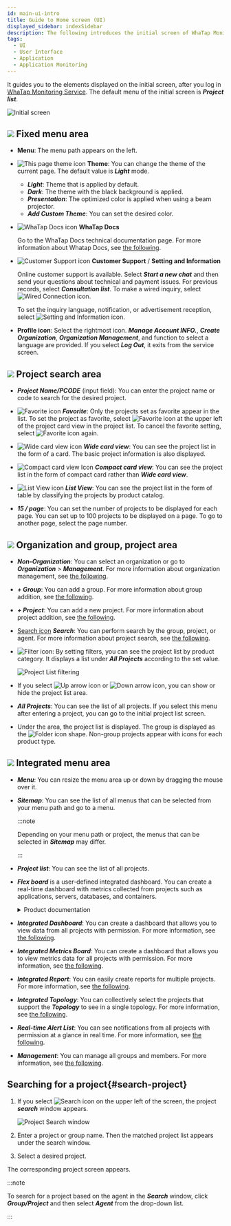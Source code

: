 ```yaml
---
id: main-ui-intro
title: Guide to Home screen (UI)
displayed_sidebar: indexSidebar
description: The following introduces the initial screen of WhaTap Monitoring.
tags:
  - UI
  - User Interface
  - Application
  - Application Monitoring
---
```


It guides you to the elements displayed on the initial screen, after you log in [WhaTap Monitoring Service](https://service.whatap.io). The default menu of the initial screen is **_Project list_**.

![Initial screen](/img/main-ui.png)

## ![](/img/number-01.png) Fixed menu area

-   **Menu**: The menu path appears on the left.

-   ![This page theme icon](/img/ico-theme.svg) **Theme**: You can change the theme of the current page. The default value is **_Light_** mode.

    -   **_Light_**: Theme that is applied by default.
    -   **_Dark_**: The theme with the black background is applied.
    -   **_Presentation_**: The optimized color is applied when using a beam projector.
    -   **_Add Custom Theme_**: You can set the desired color.

-   ![WhaTap Docs icon](/img/ic-guide.svg) **WhaTap Docs**

    Go to the WhaTap Docs technical documentation page. For more information about Whatap Docs, see [the following](welcome-to-whatapdocs).

-   ![Customer Support icon](/img/ico-help.svg) **Customer Support** / **Setting and Information**

    Online customer support is available. Select **_Start a new chat_** and then send your questions about technical and payment issues. For previous records, select **_Consultation list_**. To make a wired inquiry, select ![Wired Connection icon](/img/ico-tel.svg).

    To set the inquiry language, notification, or advertisement reception, select ![Setting and Information icon](/img/ico-setting.svg).

-   **Profile icon**: Select the rightmost icon. **_Manage Account INFO._**, **_Create Organization_**, **_Organization Management_**, and function to select a language are provided. If you select **_Log Out_**, it exits from the service screen.

## ![](/img/number-02.png) Project search area

-   **_Project Name/PCODE_** (input field): You can enter the project name or code to search for the desired project.

-   ![Favorite icon](/img/ico-favorite.svg) **_Favorite_**: Only the projects set as favorite appear in the list. To set the project as favorite, select ![Favorite icon](/img/ico-favorite.svg) at the upper left of the project card view in the project list. To cancel the favorite setting, select ![Favorite icon](/img/ico-favorite-set.svg) again.

-   ![Wide card view icon](/img/ico-extend-card-view.svg) **_Wide card view_**: You can see the project list in the form of a card. The basic project information is also displayed.

-   ![Compact card view Icon](/img/ico-reduction-view.svg) **_Compact card view_**: You can see the project list in the form of compact card rather than **_Wide card view_**.

-   ![List View icon](/img/ico-list-view.svg) **_List View_**: You can see the project list in the form of table by classifying the projects by product catalog.

-   **_15 / page_**: You can set the number of projects to be displayed for each page. You can set up to 100 projects to be displayed on a page.  To go to another page, select the page number.

## ![](/img/number-03.png) Organization and group, project area

-   **_Non-Organization_**: You can select an organization or go to **_Organization_** > **_Management_**. For more information about organization management, see [the following](project/organization).

-   **_+ Group_**: You can add a group. For more information about group addition, see [the following](project/group).

-   **_+ Project_**: You can add a new project. For more information about project addition, see [the following](project/project-manage#create-project).

-   [Search icon](/img/ico-search.svg) **_Search_**: You can perform search by the group, project, or agent. For more information about project search, see [the following](#search-project).

-   ![Filter icon](/img/ico-filter.svg): By setting filters, you can see the project list by product category. It displays a list under **_All Projects_** according to the set value.

    ![Project List filtering](/img/main-project-filter.png)

-   If you select ![Up arrow icon](/img/up-arrow.svg) or ![Down arrow icon](/img/down-arrow.svg), you can show or hide the project list area.

-   **_All Projects_**: You can see the list of all projects. If you select this menu after entering a project, you can go to the initial project list screen.

-   Under the area, the project list is displayed. The group is displayed as the ![Folder icon](/img/ico-group.svg) shape. Non-group projects appear with icons for each product type.

## ![](/img/number-04.png) Integrated menu area

-   **_Menu_**: You can resize the menu area up or down by dragging the mouse over it.

-   **_Sitemap_**: You can see the list of all menus that can be selected from your menu path and go to a menu.

    :::note

    Depending on your menu path or project, the menus that can be selected in **_Sitemap_** may differ.

    :::

-   **_Project list_**: You can see the list of all projects.

-   **_Flex board_** is a user-defined integrated dashboard. You can create a real-time dashboard with metrics collected from projects such as applications, servers, databases, and containers.

    <details>
    <summary>Product documentation</summary>

    -   [Application Monitoring > Flex Board](java/flex-board)
    -   [Server Monitoring > Flex Board](server/flex-board)
    -   [Database Monitoring > Flex Board](mysql/flex-board)
    -   [Kubernetes Monitoring > Flex Board](kubernetes/flex-board)
    -   [Amazon ECS > Flex Board](amazon-ecs/flexboard)
    -   [Amazon CloudWatch > Flex Board](amazon-cloudwatch/flexboard)
    -   [Azure Monitor > Flex Board](azure/flexboard)
    -   [Naver Cloud Monitoring > Flex Board](ncloud/flexboard)
    -   [Oracle Cloud Monitor > Flex Board](oracle-cloud/flexboard)

    </details>

-   **_Integrated Dashboard_**: You can create a dashboard that allows you to view data from all projects with permission. For more information, see [the following](navigation/int-dashboard).

-   **_Integrated Metrics Board_**: You can create a dashboard that allows you to view metrics data for all projects with permission. For more information, see [the following](navigation/int-metrics-board).

-   **_Integrated Report_**: You can easily create reports for multiple projects. For more information, see [the following](report/integrated-report).

-   **_Integrated Topology_**: You can collectively select the projects that support the **_Topology_** to see in a single topology. For more information, see [the following](java/topology-type#int-topology).

-   **_Real-time Alert List_**: You can see notifications from all projects with permission at a glance in real time. For more information, see [the following](notification/rt-notification).

-   **_Management_**: You can manage all groups and members. For more information, see [the following](project/integrated-manage).

## Searching for a project{#search-project}

1.  If you select ![Search icon](/img/ico-search.svg) on the upper left of the screen, the project **_search_** window appears.

    ![Project Search window](/img/search-project.png)

2.  Enter a project or group name. Then the matched project list appears under the search window. 

3.  Select a desired project.

The corresponding project screen appears.

:::note

To search for a project based on the agent in the **_Search_** window, click **_Group/Project_** and then select **_Agent_** from the drop-down list.

:::

